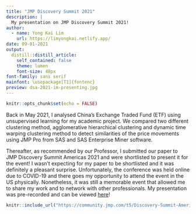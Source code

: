 ```yaml
---
title: "JMP Discovery Summit 2021"
description: |
  My presentation on JMP Discovery Summit 2021!
author:
  - name: Yong Kai Lim
    url: https://limyongkai.netlify.app/
date: 09-01-2021
output:
  distill::distill_article:
    self_contained: false
    theme: lumen
    font-size: 48px 
font-family: sans serif
mainfont: \usepackage[T1]{fontenc}
preview: dsa-2021-im-presenting.jpg
---
```



```r
knitr::opts_chunk$set(echo = FALSE)
```

Back in May 2021, I analysed China's Exchange Traded Fund (ETF) using unsupervised learning for my academic project. We compared two different clustering method, agglomerative hierarchical clustering and dynamic time warping clustering method to detect similarities of the price movements using JMP Pro from SAS and SAS Enterprise Miner software. 

Thereafter, as recommended by our Professor, I submitted our paper to JMP Discovery Summit Americas 2021 and were shortlisted to present it for the event! I wasn't expecting for my paper to be shortlisted and it was definitely a pleasant surprise. Unfortunately, the conference was held online due to COVID-19 and there goes my opportunity to attend the event in the US physically. Nonetheless, it was still a memorable event that allowed me to share my work and to network with other professionals. My presentation was pre-recorded and can be viewed [here](https://community.jmp.com/t5/Discovery-Summit-Americas-2021/An-Analysis-of-ETFs-in-China-s-Stock-Market-Using-Dynamic-Time/ta-p/398749)!

```r
knitr::include_url("https://community.jmp.com/t5/Discovery-Summit-Americas-2021/An-Analysis-of-ETFs-in-China-s-Stock-Market-Using-Dynamic-Time/ta-p/398749")
```